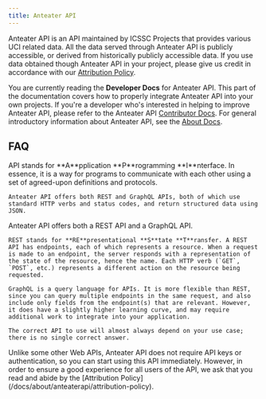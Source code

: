 ```yaml
---
title: Anteater API
---
```



Anteater API is an API maintained by ICSSC Projects that provides various UCI related data. All the data served through Anteater API is publicly accessible, or derived from historically publicly accessible data. If you use data obtained though Anteater API in your project, please give us credit in accordance with our [Attribution Policy](/docs/about/anteaterapi/attribution-policy).

You are currently reading the **Developer Docs** for Anteater API. This part of the documentation covers how to properly integrate Anteater API into your own projects.
If you're a developer who's interested in helping to improve Anteater API, please refer to the Anteater API [Contributor Docs](/docs/contributor/anteaterapi/).
For general introductory information about Anteater API, see the [About Docs](/docs/about/anteaterapi).

## FAQ

<Accordions>
  <Accordion title="What is an API?">
    API stands for **A**pplication **P**rogramming **I**nterface. In essence, it is a way for programs to communicate with each other using a set of agreed-upon definitions and protocols.

    Anteater API offers both REST and GraphQL APIs, both of which use standard HTTP verbs and status codes, and return structured data using JSON.

  </Accordion>
  <Accordion title="What is the difference between REST and GraphQL?">
    Anteater API offers both a REST API and a GraphQL API.

    REST stands for **RE**presentational **S**tate **T**ransfer. A REST API has endpoints, each of which represents a resource. When a request is made to an endpoint, the server responds with a representation of the state of the resource, hence the name. Each HTTP verb (`GET`, `POST`, etc.) represents a different action on the resource being requested.

    GraphQL is a query language for APIs. It is more flexible than REST, since you can query multiple endpoints in the same request, and also include only fields from the endpoint(s) that are relevant. However, it does have a slightly higher learning curve, and may require additional work to integrate into your application.

    The correct API to use will almost always depend on your use case; there is no single correct answer.

  </Accordion>
  <Accordion title="How do I start using Anteater API?">
    Unlike some other Web APIs, Anteater API does not require API keys or authentication, so you can start using this API immediately. However, in order to ensure a good experience for all users of the API, we ask that you read and abide by the [Attribution Policy](/docs/about/anteaterapi/attribution-policy).

  </Accordion>
</Accordions>
